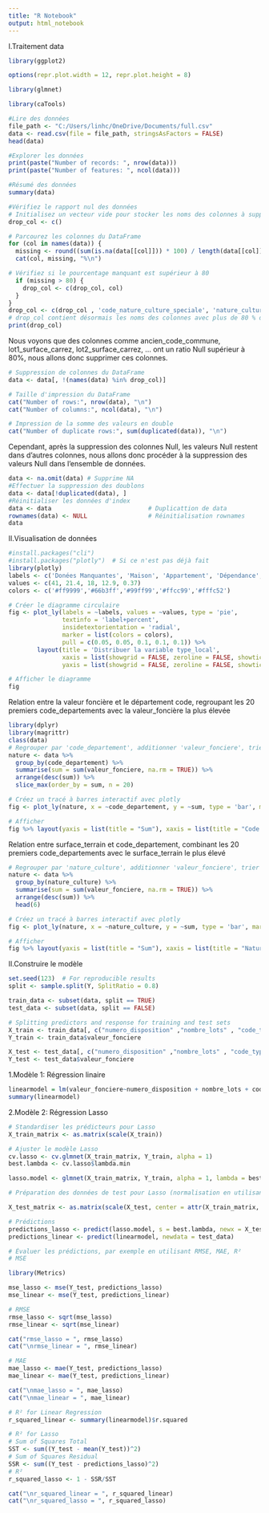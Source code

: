 ---
title: "R Notebook"
output: html_notebook
---

I.Traitement data

```{r}
library(ggplot2)

options(repr.plot.width = 12, repr.plot.height = 8)

library(glmnet)

library(caTools)
```
```{r}
#Lire des données
file_path <- "C:/Users/linhc/OneDrive/Documents/full.csv"
data <- read.csv(file = file_path, stringsAsFactors = FALSE)
head(data)
```


```{r}
#Explorer les données
print(paste("Number of records: ", nrow(data)))
print(paste("Number of features: ", ncol(data)))
```
```{r}
#Résumé des données
summary(data)
```
```{r}
#Vérifiez le rapport nul des données
# Initialisez un vecteur vide pour stocker les noms des colonnes à supprimer
drop_col <- c()

# Parcourez les colonnes du DataFrame
for (col in names(data)) {
  missing <- round((sum(is.na(data[[col]])) * 100) / length(data[[col]]), 2)
  cat(col, missing, "%\n")

# Vérifiez si le pourcentage manquant est supérieur à 80
  if (missing > 80) {
    drop_col <- c(drop_col, col)
  }
}
drop_col <- c(drop_col , 'code_nature_culture_speciale', 'nature_culture_speciale')
# drop_col contient désormais les noms des colonnes avec plus de 80 % de valeurs manquantes
print(drop_col)
```

Nous voyons que des colonnes comme ancien_code_commune, lot1_surface_carrez, lot2_surface_carrez, ... ont un ratio Null supérieur à 80%, nous allons donc supprimer ces colonnes.
```{r}
# Suppression de colonnes du DataFrame
data <- data[, !(names(data) %in% drop_col)]

# Taille d'impression du DataFrame
cat("Number of rows:", nrow(data), "\n")
cat("Number of columns:", ncol(data), "\n")

# Impression de la somme des valeurs en double
cat("Number of duplicate rows:", sum(duplicated(data)), "\n")
```
Cependant, après la suppression des colonnes Null, les valeurs Null restent dans d'autres colonnes, nous allons donc procéder à la suppression des valeurs Null dans l'ensemble de données.
```{r}
data <- na.omit(data) # Supprime NA
#Effectuer la suppression des doublons
data <- data[!duplicated(data), ]
#Réinitialiser les données d'index
data <- data                           # Duplicattion de data
rownames(data) <- NULL                 # Réinitialisation rownames
data   
```
II.Visualisation de données

```{r}
#install.packages("cli")
#install.packages("plotly")  # Si ce n'est pas déjà fait
library(plotly)
labels <- c('Donées Manquantes', 'Maison', 'Appartement', 'Dépendance', 'Local industriel. commercial ou assimilé')
values <- c(41, 21.4, 18, 12.9, 0.37)
colors <- c('#ff9999','#66b3ff','#99ff99','#ffcc99','#fffc52')

# Créer le diagramme circulaire
fig <- plot_ly(labels = ~labels, values = ~values, type = 'pie',
               textinfo = 'label+percent',
               insidetextorientation = 'radial',
               marker = list(colors = colors),
               pull = c(0.05, 0.05, 0.1, 0.1, 0.1)) %>% 
        layout(title = 'Distribuer la variable type_local',
               xaxis = list(showgrid = FALSE, zeroline = FALSE, showticklabels = FALSE),
               yaxis = list(showgrid = FALSE, zeroline = FALSE, showticklabels = FALSE))

# Afficher le diagramme
fig

```

Relation entre la valeur foncière et le département code, regroupant les 20 premiers code_departements avec la valeur_foncière la plus élevée
```{r}

library(dplyr)
library(magrittr)
class(data)
# Regrouper par 'code_departement', additionner 'valeur_fonciere', trier et obtenir le top 20
nature <- data %>%
  group_by(code_departement) %>%
  summarise(sum = sum(valeur_fonciere, na.rm = TRUE)) %>%
  arrange(desc(sum)) %>%
  slice_max(order_by = sum, n = 20)

# Créez un tracé à barres interactif avec plotly
fig <- plot_ly(nature, x = ~code_departement, y = ~sum, type = 'bar', marker = list(color = ~sum))

# Afficher
fig %>% layout(yaxis = list(title = "Sum"), xaxis = list(title = "Code Departement"))
```


Relation entre surface_terrain et code_departement, combinant les 20 premiers code_departements avec le surface_terrain le plus élevé
```{r}
# Regrouper par 'nature_culture', additionner 'valeur_fonciere', trier et obtenir le top 6
nature <- data %>%
  group_by(nature_culture) %>%
  summarise(sum = sum(valeur_fonciere, na.rm = TRUE)) %>%
  arrange(desc(sum)) %>%
  head(6)

# Créez un tracé à barres interactif avec plotly
fig <- plot_ly(nature, x = ~nature_culture, y = ~sum, type = 'bar', marker = list(color = ~sum))

# Afficher
fig %>% layout(yaxis = list(title = "Sum"), xaxis = list(title = "Nature Culture"))
```
II.Construire le modèle
```{r}
set.seed(123)  # For reproducible results
split <- sample.split(Y, SplitRatio = 0.8)

train_data <- subset(data, split == TRUE)
test_data <- subset(data, split == FALSE)

# Splitting predictors and response for training and test sets
X_train <- train_data[, c("numero_disposition" ,"nombre_lots" , "code_type_local" , "nombre_pieces_principales" , "surface_terrain" , "longitude" , "latitude")]
Y_train <- train_data$valeur_fonciere

X_test <- test_data[, c("numero_disposition" ,"nombre_lots" , "code_type_local" , "nombre_pieces_principales" , "surface_terrain" , "longitude" , "latitude")]
Y_test <- test_data$valeur_fonciere
```
1.Modèle 1: Régression linaire 
```{r}
linearmodel = lm(valeur_fonciere~numero_disposition + nombre_lots + code_type_local + surface_reelle_bati + nombre_pieces_principales + surface_terrain + longitude + latitude,data = data)
summary(linearmodel)
```
2.Modèle 2: Régression Lasso 
```{r}
# Standardiser les prédicteurs pour Lasso
X_train_matrix <- as.matrix(scale(X_train))

# Ajuster le modèle Lasso
cv.lasso <- cv.glmnet(X_train_matrix, Y_train, alpha = 1)
best.lambda <- cv.lasso$lambda.min

lasso.model <- glmnet(X_train_matrix, Y_train, alpha = 1, lambda = best.lambda)
```
```{r}
# Préparation des données de test pour Lasso (normalisation en utilisant la moyenne et l'écart-type d'entraînement)

X_test_matrix <- as.matrix(scale(X_test, center = attr(X_train_matrix, "scaled:center"), scale = attr(X_train_matrix, "scaled:scale")))

# Prédictions
predictions_lasso <- predict(lasso.model, s = best.lambda, newx = X_test_matrix)
predictions_linear <- predict(linearmodel, newdata = test_data)


```
```{r}
# Évaluer les prédictions, par exemple en utilisant RMSE, MAE, R²
# MSE

library(Metrics)

mse_lasso <- mse(Y_test, predictions_lasso)
mse_linear <- mse(Y_test, predictions_linear)

# RMSE
rmse_lasso <- sqrt(mse_lasso)
rmse_linear <- sqrt(mse_linear)

cat("rmse_lasso = ", rmse_lasso) 
cat("\nrmse_linear = ", rmse_linear) 

# MAE
mae_lasso <- mae(Y_test, predictions_lasso)
mae_linear <- mae(Y_test, predictions_linear)

cat("\nmae_lasso = ", mae_lasso) 
cat("\nmae_linear = ", mae_linear) 

# R² for Linear Regression
r_squared_linear <- summary(linearmodel)$r.squared

# R² for Lasso
# Sum of Squares Total
SST <- sum((Y_test - mean(Y_test))^2)
# Sum of Squares Residual
SSR <- sum((Y_test - predictions_lasso)^2)
# R²
r_squared_lasso <- 1 - SSR/SST

cat("\nr_squared_linear = ", r_squared_linear) 
cat("\nr_squared_lasso = ", r_squared_lasso) 

```












